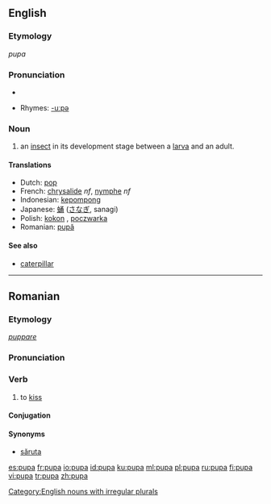 ==English==

===Etymology===
{{L.}} ''pupa''

===Pronunciation===
*{{audio|en-us-pupa.ogg|Audio (US)}}

*Rhymes: [[Rhymes:English:-uːpə|-uːpə]]

===Noun===
{{en-noun|pl=pupae|pl2=pupas}}

# an [[insect]] in its development stage between a [[larva]] and an adult.

====Translations====
{{top}}
*Dutch: [[pop]] {{f}}
*French: [[chrysalide]] ''nf'', [[nymphe]] ''nf''
*Indonesian: [[kepompong]]
*Japanese: [[蛹]] ([[さなぎ]], sanagi)
*Polish: [[kokon]] {{m}}, [[poczwarka]] {{f}}
*Romanian: [[pupă]] {{f}}
{{bottom}}

====See also====
*[[caterpillar]]

[[Category:English nouns with irregular plurals]]

----

==Romanian==

===Etymology===
{{L.|ro}} ''[[puppare]]''

===Pronunciation===
{{IPA|[pu'pa]|lang=ro}}

===Verb===
{{ro-verb|1}}

# {{informal|transitive|or reflexive with accusative|lang=ro}} to [[kiss]]

====Conjugation====
{{ro-conj-a|pup}}

====Synonyms====
*[[săruta]]

[[es:pupa]]
[[fr:pupa]]
[[io:pupa]]
[[id:pupa]]
[[ku:pupa]]
[[ml:pupa]]
[[pl:pupa]]
[[ru:pupa]]
[[fi:pupa]]
[[vi:pupa]]
[[tr:pupa]]
[[zh:pupa]]